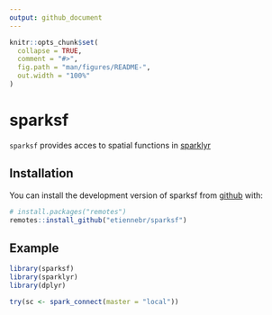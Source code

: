 ```yaml
---
output: github_document
---
```


<!-- README.md is generated from README.Rmd. Please edit that file -->

```r
knitr::opts_chunk$set(
  collapse = TRUE,
  comment = "#>",
  fig.path = "man/figures/README-",
  out.width = "100%"
)
```
# sparksf

`sparksf` provides acces to spatial functions in [sparklyr](https://github.com/rstudio/sparklyr)

## Installation

You can install the development version of sparksf from [github](https://github.com/etiennebr/sparksf) with:

``` r
# install.packages("remotes")
remotes::install_github("etiennebr/sparksf")
```

## Example

```r
library(sparksf)
library(sparklyr)
library(dplyr)

try(sc <- spark_connect(master = "local"))
```
